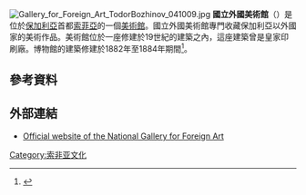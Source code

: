 [[File:Gallery_for_Foreign_Art_TodorBozhinov_041009.jpg|right]]
'''國立外國美術館'''（{{lang-bg|Национална галерия за чуждестранно изкуство}}）是位於[[保加利亞|保加利亞]]首都[[索菲亞|索菲亞]]的一個[[美術館|美術館]]。國立外國美術館專門收藏保加利亞以外國家的美術作品。美術館位於一座修建於19世紀的建築之內，這座建築曾是皇家印刷廠。博物館的建築修建於1882年至1884年期間<ref>{{cite web |url=http://www.sofia.bg/history.asp?lines=1883&nxt=1&update=all |title=The municipal buildings from the Liberation until 1920 |accessdate=2006-07-24 |publisher=Sofia Municipality website |language=bg |deadurl=yes |archiveurl=https://web.archive.org/web/20060524041001/http://www.sofia.bg/history.asp?lines=1883&nxt=1&update=all |archivedate=2006-05-24 }}</ref>。
==參考資料==
{{Reflist}}
==外部連結==
{{Commons category|National Gallery for Foreign Art}}
* [https://web.archive.org/web/20080515003951/http://www.foreignartmuseum.bg/ Official website of the National Gallery for Foreign Art]
[[Category:索非亚文化|Category:索非亚文化]]